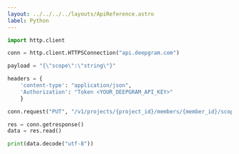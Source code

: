 ---
layout: ../../../../layouts/ApiReference.astro
label: Python
---

```py
import http.client

conn = http.client.HTTPSConnection("api.deepgram.com")

payload = "{\"scope\":\"string\"}"

headers = {
    'content-type': "application/json",
    'Authorization': "Token <YOUR_DEEPGRAM_API_KEY>"
    }

conn.request("PUT", "/v1/projects/{project_id}/members/{member_id}/scopes", payload, headers)

res = conn.getresponse()
data = res.read()

print(data.decode("utf-8"))
```

